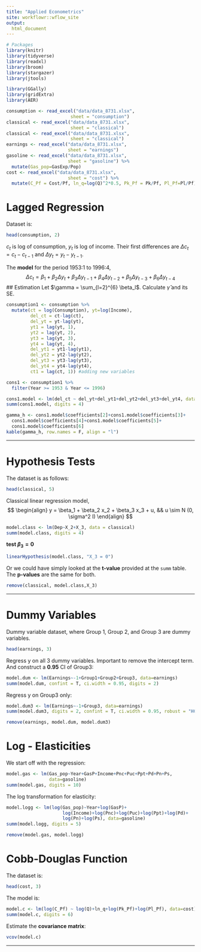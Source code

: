 ```yaml
---
title: "Applied Econometrics"
site: workflowr::wflow_site
output:  
  html_document
---
```


```r
# Packages
library(knitr)
library(tidyverse)
library(readxl)
library(broom)
library(stargazer)
library(jtools)

library(GGally)
library(gridExtra)
library(AER)
```

```r
consumption <- read_excel("data/data_8731.xlsx", 
                        sheet = "consumption")
classical <- read_excel("data/data_8731.xlsx", 
                        sheet = "classical")
classical <- read_excel("data/data_8731.xlsx", 
                        sheet = "classical")
earnings <- read_excel("data/data_8731.xlsx", 
                       sheet = "earnings")
gasoline <- read_excel("data/data_8731.xlsx", 
                       sheet = "gasoline") %>% 
  mutate(Gas_pop=GasExp/Pop)
cost <- read_excel("data/data_8731.xlsx", 
                       sheet = "cost") %>% 
  mutate(C_Pf = Cost/Pf, ln_q=log(Q)^2*0.5, Pk_Pf = Pk/Pf, Pl_Pf=Pl/Pf)
```

# Lagged Regression 
Dataset is:
```r
head(consumption, 2)
```
$c_t$ is log of consumption, $y_t$ is log of income. Their first differences are $\Delta c_t = c_t - c_{t-1}$ and $\Delta y_t = y_t - y_{t-1}$.

The **model** for the period 1953:1 to 1996:4,
$$
\Delta c_t = \beta_1 + \beta_2 \Delta y_t + \beta_3 \Delta y_{t-1} + \beta_4 \Delta y_{t-2} + \beta_5 \Delta y_{t-3} + \beta_6 \Delta y_{t-4}
$$
## Estimation
Let $\gamma = \sum_{l=2}^{6} \beta_l$. Calculate $\hat{\gamma}$ and its SE.

```r
consumption1 <- consumption %>% 
  mutate(ct = log(Consumption), yt=log(Income),
         del_ct = ct-lag(ct),
         del_yt = yt-lag(yt),
         yt1 = lag(yt, 1),
         yt2 = lag(yt, 2),
         yt3 = lag(yt, 3),
         yt4 = lag(yt, 4),
         del_yt1 = yt1-lag(yt1),
         del_yt2 = yt2-lag(yt2),
         del_yt3 = yt3-lag(yt3),
         del_yt4 = yt4-lag(yt4),
         ct1 = lag(ct, 1)) #adding new variables 

cons1 <- consumption1 %>% 
  filter(Year >= 1953 & Year <= 1996)

cons1.model <- lm(del_ct ~ del_yt+del_yt1+del_yt2+del_yt3+del_yt4, data=cons1)
summ(cons1.model, digits = 4)
```

```r
gamma_h <- cons1.model$coefficients[2]+cons1.model$coefficients[3]+
  cons1.model$coefficients[4]+cons1.model$coefficients[5]+
  cons1.model$coefficients[6]
kable(gamma_h, row.names = F, align = "l")
```

***

# Hypothesis Tests
The dataset is as follows:
```r
head(classical, 5)
```
Classical linear regression model,
$$
\begin{align}
y = \beta_1 + \beta_2 x_2 + \beta_3 x_3 + u, && u \sim N (0, \sigma^2 I) 
\end{align}
$$
```r
model.class <- lm(Dep~X_2+X_3, data = classical)
summ(model.class, digits = 4)
```
**test $\beta_3 = 0$**
```r
linearHypothesis(model.class, "X_3 = 0")
```

Or we could have simply looked at the **t-value** provided at the `summ` table. The **p-values** are the same for both.

```r
remove(classical, model.class,X_3)
```

***

# Dummy Variables
Dummy variable dataset, where Group 1, Group 2, and Group 3 are dummy variables.
```r
head(earnings, 3)
```

Regress y on all 3 dummy variables. Important to remove the intercept term. And construct a **0.95** CI of Group3:
```r
model.dum <- lm(Earnings~-1+Group1+Group2+Group3, data=earnings)
summ(model.dum, confint = T, ci.width = 0.95, digits = 2)
```

Regress y on Group3 only:
```r
model.dum3 <- lm(Earnings~-1+Group3, data=earnings)
summ(model.dum3, digits = 2, confint = T, ci.width = 0.95, robust = "HC1")
```

```r
remove(earnings, model.dum, model.dum3)
```

# Log - Elasticities

We start off with the regression:
```r
model.gas <- lm(Gas_pop~Year+GasP+Income+Pnc+Puc+Ppt+Pd+Pn+Ps, 
                data=gasoline)
summ(model.gas, digits = 10)
```

The log transformation for elasticity:
```r
model.logg <- lm(log(Gas_pop)~Year+log(GasP)+
                     log(Income)+log(Pnc)+log(Puc)+log(Ppt)+log(Pd)+
                     log(Pn)+log(Ps), data=gasoline)
summ(model.logg, digits = 5)
```

```r
remove(model.gas, model.logg)
```

# Cobb-Douglas Function

The dataset is:
```r
head(cost, 3)
```

The model is: 
```r
model.c <- lm(log(C_Pf) ~ log(Q)+ln_q+log(Pk_Pf)+log(Pl_Pf), data=cost)
summ(model.c, digits = 6)
```

Estimate the **covariance matrix**:
```r
vcov(model.c)
```

***

